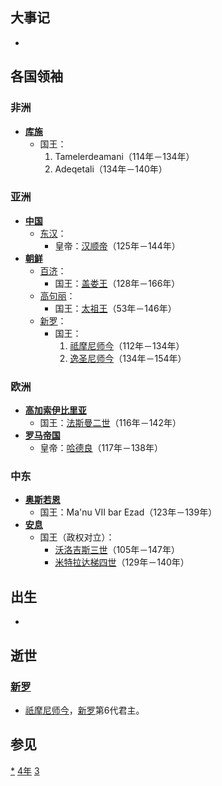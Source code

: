 {{yearTOC|134|东汉'''[[阳嘉|阳嘉]]三年'''}}

== 大事记 ==
*

== 各国领袖 ==
=== 非洲 ===
*'''[[库施|库施]]'''
**国王：
**#Tamelerdeamani（114年－134年）
**#Adeqetali（134年－140年）

=== 亚洲 ===
*'''[[中国|中国]]'''
**[[东汉|东汉]]：
***皇帝：[[汉顺帝|汉顺帝]]（125年－144年）
*'''[[朝鲜民主主义人民共和国|朝鲜]]'''
**[[百濟|百济]]：
***国王：[[盖娄王|盖娄王]]（128年－166年）
**[[高句丽|高句丽]]：
***国王：[[太祖王|太祖王]]（53年－146年）
**[[新罗|新罗]]：
***国王：
***#[[祗摩尼师今|祗摩尼师今]]（112年－134年）
***#[[逸圣尼师今|逸圣尼师今]]（134年－154年）

=== 欧洲 ===
*'''[[高加索伊比利亞王國|高加索伊比里亚]]'''
**国王：[[法斯曼二世|法斯曼二世]]（116年－142年）
*'''[[羅馬帝國|罗马帝国]]'''
**皇帝：[[哈德良|哈德良]]（117年－138年）

=== 中东 ===
*'''[[奥斯若恩|奥斯若恩]]'''
**国王：Ma'nu VII bar Ezad（123年－139年）
*'''[[安息_(国家)|安息]]''' 
**国王（政权对立）：
***[[沃洛吉斯三世|沃洛吉斯三世]]（105年－147年）
***[[米特拉达梯四世|米特拉达梯四世]]（129年－140年）

== 出生 ==
*

== 逝世 ==
=== [[新罗|新罗]] ===
*[[祇摩尼师今|祇摩尼师今]]，[[新罗|新罗]]第6代君主。

== 参见 ==
{{Wikisource year mention}}

[[Category:134年|*]]
[[Category:130年代|4年]]
[[Category:2世纪各年|3]]